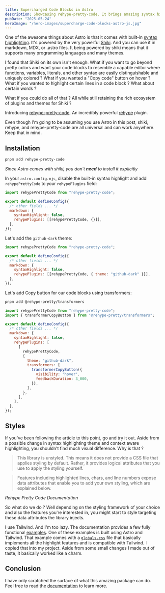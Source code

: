 ```yaml
---
title: Supercharged Code Blocks in Astro
description: Showcasing rehype-pretty-code. It brings amazing syntax highlighting capabilities, and also a neat copy code button.
pubDate: "2025-05-24"
heroImage: "/hero-images/supercharge-code-blocks-astro-js.jpg"
---
```


One of the awesome things about Astro is that it comes with built-in [syntax highlighting](https://docs.astro.build/en/guides/syntax-highlighting/). It's powered by the very powerful [Shiki](https://shiki.style/). And you can use it in markdown, MDX, or .astro files. It being powered by shiki means that it supports many programming languages and many themes.

I found that Shiki on its own isn't enough. What if you want to go beyond pretty colors and want your code blocks to resemble a capable editor where functions, variables, literals, and other syntax are easily distinguishable and uniquely colored ? What if you wanted a "Copy code" button on hover ? What if you wanted to highlight certain lines in a code block ? What about certain words ?

What if you could do all of that ? All while still retaining the rich ecosystem of plugins and themes for Shiki ?

Introducing [rehype-pretty-code](https://rehype-pretty.pages.dev/). An incredibly powerful [rehype](https://github.com/rehypejs/rehype) plugin.

Even though I'm going to be assuming you use Astro in this post, shiki, rehype, and rehype-pretty-code are all universal and can work anywhere. Keep that in mind.

## Installation

```bash
pnpm add rehype-pretty-code
```

_Since Astro comes with shiki, you don't **need** to install it explicitly_

In your `astro.config.mjs`, disable the built-in syntax highlight and add `rehypePrettyCode` to your `rehypePlugins` field:

```js {1, 6-7}
import rehypePrettyCode from "rehype-pretty-code";

export default defineConfig({
  /* other fields ... */
  markdown: {
    syntaxHighlight: false,
    rehypePlugins: [[rehypePrettyCode, {}]],
  },
});
```

Let's add the `github-dark` theme:

```js /{ theme: "github-dark" }/
import rehypePrettyCode from "rehype-pretty-code";

export default defineConfig({
  /* other fields ... */
  markdown: {
    syntaxHighlight: false,
    rehypePlugins: [[rehypePrettyCode, { theme: "github-dark" }]],
  },
});
```

Let's add Copy button for our code blocks using transformers:

```bash
pnpm add @rehype-pretty/transformers
```

```js title="astro.config.mjs" {2, 13-18}
import rehypePrettyCode from "rehype-pretty-code";
import { transformerCopyButton } from "@rehype-pretty/transformers";

export default defineConfig({
  /* other fields ... */
  markdown: {
    syntaxHighlight: false,
    rehypePlugins: [
      [
        rehypePrettyCode,
        {
          theme: "github-dark",
          transformers: [
            transformerCopyButton({
              visibility: "hover",
              feedbackDuration: 3_000,
            }),
          ],
        },
      ],
    ],
  },
});
```

## Styles

If you've been following the article to this point, go and try it out. Aside from a possible change in syntax highlighting theme and context aware highlighting, you shouldn't find much visual difference. Why is that ?

> This library is unstyled. This means it does not provide a CSS file that applies styling by default. Rather, it provides logical attributes that you use to apply the styling yourself.

> Features including highlighted lines, chars, and line numbers expose data attributes that enable you to add your own styling, which are explained below.

_Rehype Pretty Code Documentation_

So what do we do ? Well depending on the styling framework of your choice and also the features you're interested in, you might start to style targeting these data attributes the library injects.

I use Tailwind. And I'm too lazy. The documentation provides a few fully functional [examples](https://rehype-pretty.pages.dev/examples/). One of these examples is built using Astro and Tailwind. That example comes with a [`globals.css`](https://github.com/rehype-pretty/rehype-pretty-code/blob/master/examples/astro/src/globals.css) file that basically implements all the highlight features and is compatible with Tailwind. I copied that into my project. Aside from some small changes I made out of taste, it basically worked like a charm.

## Conclusion

I have only scratched the surface of what this amazing package can do. Feel free to read the [documentation](https://rehype-pretty.pages.dev/) to learn more.
